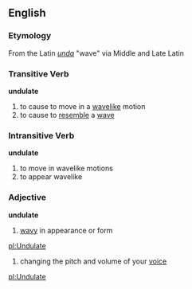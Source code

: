== English ==
=== Etymology ===
From the Latin ''[[unda]]'' "wave" via Middle and Late Latin

=== Transitive Verb ===
'''undulate'''
# to cause to move in a [[wavelike]] motion
# to cause to [[resemble]] a [[wave]]

=== Intransitive Verb ===
'''undulate'''
# to move in wavelike motions
# to appear wavelike

=== Adjective ===
'''undulate'''
# [[wavy]] in appearance or form

[[pl:Undulate]]
# changing the pitch and volume of your [[voice]]

[[pl:Undulate]]